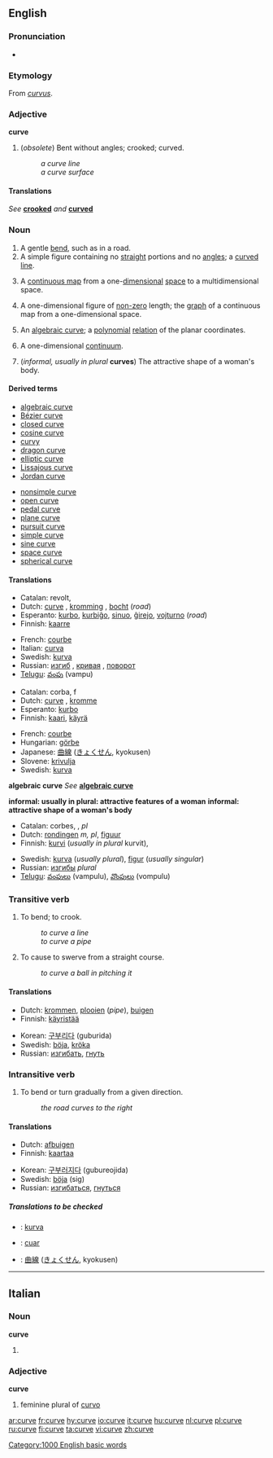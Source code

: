 {{wikipediapl}}
==English==

===Pronunciation===
*{{audio|en-us-curve.ogg|Audio (US)}}

===Etymology===
From {{L.}} ''[[curvus]]''.

===Adjective===
'''curve'''

# (''obsolete'') Bent without angles; crooked; curved.
#:''a curve line''
#:''a curve surface''

====Translations====
''See'' '''[[crooked]]''' ''and'' '''[[curved]]'''

===Noun===
{{wikipedia}}
{{en-noun}}

# A gentle [[bend]], such as in a road.
# A simple figure containing no [[straight]] portions and no [[angle]]s; a [[curved]] [[line]].
# {{analyticgeom}}  A [[continuous map]] from a one-[[dimensional]] [[space]] to a multidimensional space.
# {{geometry}} A one-dimensional figure of [[non-zero]] length; the [[graph]] of a continuous map from a one-dimensional space.
# {{alggeom}} An [[algebraic curve]]; a [[polynomial]] [[relation]] of the planar coordinates.
# {{topology}} A one-dimensional [[continuum]].
# (''informal, usually in plural'' '''curves''') The attractive shape of a woman's body.

====Derived terms====
{{top2}}
*[[algebraic curve]]
*[[Bézier curve]]
*[[closed curve]]
*[[cosine curve]]
*[[curvy]]
*[[dragon curve]]
*[[elliptic curve]]
*[[Lissajous curve]]
*[[Jordan curve]]
{{mid2}}
*[[nonsimple curve]]
*[[open curve]]
*[[pedal curve]]
*[[plane curve]]
*[[pursuit curve]]
*[[simple curve]]
*[[sine curve]]
*[[space curve]]
*[[spherical curve]]
{{bottom}}

====Translations====
{{trans-top|gentle bend}}
*Catalan: revolt, {{m}}
*Dutch: [[curve]] {{f}}, [[kromming]] {{f}}, [[bocht]] {{m}} (''road'')
*Esperanto: [[kurbo]], [[kurbiĝo]], [[sinuo]], [[ĝirejo]], [[vojturno]] (''road'')
*Finnish: [[kaarre]]
{{trans-mid}}
*French: [[courbe]] {{f}}
*Italian: [[curva]] {{f}}
*Swedish: [[kurva]] {{c}}
*Russian: [[изгиб]] {{m}}, [[кривая]] {{f}}, [[поворот]] {{m}}
*[[Telugu]]: [[వంపు]] (vampu)
{{trans-bottom}}

{{trans-top|geometry: one-dimensional figure}}
*Catalan: corba, f
*Dutch: [[curve]] {{f}}, [[kromme]] {{f}}
*Esperanto: [[kurbo]]
*Finnish: [[kaari]], [[käyrä]]
{{trans-mid}}
*French: [[courbe]] {{f}}
*Hungarian: [[görbe]]
*Japanese: [[曲線]] ([[きょくせん]], kyokusen)
*Slovene: [[krivulja]] {{f}}
*Swedish: [[kurva]] {{c}}
{{trans-bottom}}

'''algebraic curve'''
''See'' '''[[algebraic curve]]'''

'''informal: usually in plural: attractive features of a woman'''
'''informal: attractive shape of a woman's body'''
<!--Note: put INFORMAL translations in this table, where these exist-->
{{top}}
*Catalan: corbes, {{f}}, ''pl''
*Dutch: [[rondingen]] ''m, pl'', [[figuur]] {{f}}
*Finnish: [[kurvi]] (''usually in plural'' kurvit),
{{mid}}
*Swedish: [[kurva]] {{c}} (''usually plural''), [[figur]] {{c}} (''usually singular'')
*Russian: [[изгибы]] ''plural''
*[[Telugu]]: [[వంపులు]] (vampulu), [[వొంపులు]] (vompulu)
{{bottom}}

===Transitive verb===
{{en-verb|curv|ing}}

# To bend; to crook.
#:''to curve a line''
#:''to curve a pipe''
# To cause to swerve from a straight course.
#:''to curve a ball in pitching it''

====Translations====

{{trans-top|bend, crook}}
*Dutch: [[krommen]], [[plooien]] (''pipe''), [[buigen]]
*Finnish: [[käyristää]]
{{trans-mid}}
*Korean: [[구부리다]] (guburida)
*Swedish: [[böja]], [[kröka]]
*Russian: [[изгибать]], [[гнуть]]
{{trans-bottom}}

{{trans-top|cause to swerve from a straight course}}
{{trans-mid}}
{{trans-bottom}}

===Intransitive verb===
{{en-verb|curv|ing}}

# To bend or turn gradually from a given direction.
#:''the road curves to the right''

====Translations====

{{trans-top|bend or turn gradually from a given direction}}
*Dutch: [[afbuigen]]
*Finnish: [[kaartaa]]
{{trans-mid}}
*Korean: [[구부러지다]] (gubureojida)
*Swedish: [[böja]] (sig)
*Russian: [[изгибаться]], [[гнуться]]
{{trans-bottom}}

=====Translations to be checked=====
<!--Remove this section once all of the translations below have been moved into the tables above.-->
{{checktrans}}

*{{ttbc|Indonesian}}: [[kurva]]
*{{ttbc|Irish}}: [[cuar]]
*{{ttbc|Japanese}}: [[曲線]] ([[きょくせん]], kyokusen)

[[Category:1000 English basic words]]

----

==Italian==

===Noun===
'''curve''' {{f}}

# {{plural of|curva}}

===Adjective===
'''curve'''

# feminine plural of [[curvo]]

[[ar:curve]]
[[fr:curve]]
[[hy:curve]]
[[io:curve]]
[[it:curve]]
[[hu:curve]]
[[nl:curve]]
[[pl:curve]]
[[ru:curve]]
[[fi:curve]]
[[ta:curve]]
[[vi:curve]]
[[zh:curve]]